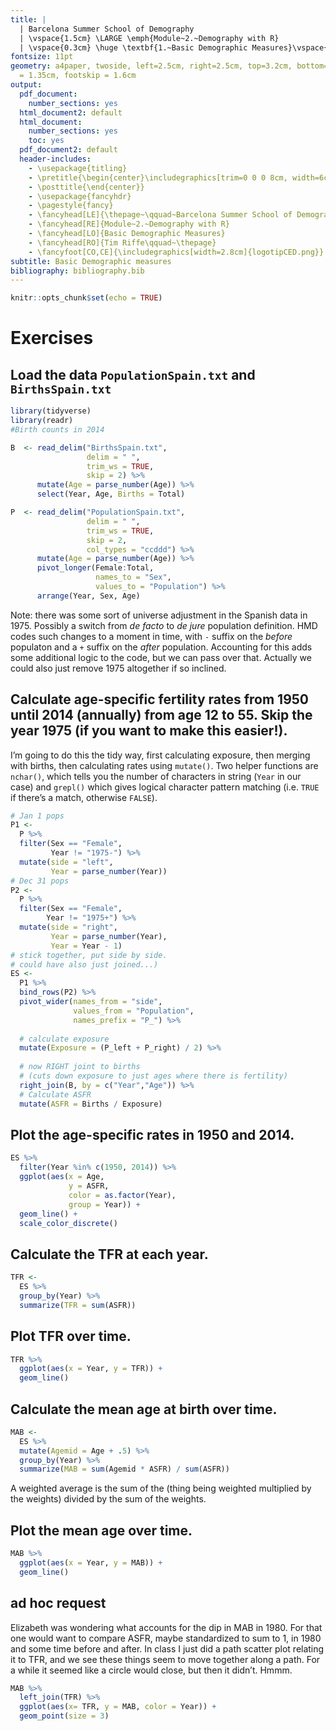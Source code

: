 ```yaml
---
title: |
  | Barcelona Summer School of Demography
  | \vspace{1.5cm} \LARGE \emph{Module~2.~Demography with R}
  | \vspace{0.3cm} \huge \textbf{1.~Basic Demographic Measures}\vspace{0.6cm}
fontsize: 11pt
geometry: a4paper, twoside, left=2.5cm, right=2.5cm, top=3.2cm, bottom=2.8cm, headsep
  = 1.35cm, footskip = 1.6cm
output:
  pdf_document:
    number_sections: yes
  html_document2: default
  html_document:
    number_sections: yes
    toc: yes
  pdf_document2: default
  header-includes:
    - \usepackage{titling}
    - \pretitle{\begin{center}\includegraphics[trim=0 0 0 8cm, width=6cm]{logotipCED.png}\\[\bigskipamount]}
    - \posttitle{\end{center}}
    - \usepackage{fancyhdr}
    - \pagestyle{fancy}
    - \fancyhead[LE]{\thepage~\qquad~Barcelona Summer School of Demography}
    - \fancyhead[RE]{Module~2.~Demography with R}
    - \fancyhead[LO]{Basic Demographic Measures}
    - \fancyhead[RO]{Tim Riffe\qquad~\thepage}
    - \fancyfoot[CO,CE]{\includegraphics[width=2.8cm]{logotipCED.png}}
subtitle: Basic Demographic measures
bibliography: bibliography.bib
---
```


```r
knitr::opts_chunk$set(echo = TRUE)
```

\noindent\makebox[\textwidth][c]{
  \begin{minipage}[t]{0.45\textwidth}
    \centering
    \Large{Tim Riffe} \\
    \vspace{0.1cm}\large{\texttt{tim.riffe@gmail.com}}
  \end{minipage}
}


\vspace{0.8cm}
\begin{center}
\large{5 July 2021}
\end{center}
\vspace{0.8cm}


# Exercises

## Load the data `PopulationSpain.txt` and `BirthsSpain.txt`

```r
library(tidyverse)
library(readr)
#Birth counts in 2014

B  <- read_delim("BirthsSpain.txt", 
                 delim = " ",
                 trim_ws = TRUE,
                 skip = 2) %>% 
      mutate(Age = parse_number(Age)) %>% 
      select(Year, Age, Births = Total) 

P  <- read_delim("PopulationSpain.txt", 
                 delim = " ",
                 trim_ws = TRUE,
                 skip = 2,
                 col_types = "ccddd") %>% 
      mutate(Age = parse_number(Age)) %>% 
      pivot_longer(Female:Total,
                   names_to = "Sex",
                   values_to = "Population") %>% 
      arrange(Year, Sex, Age) 
```

Note: there was some sort of universe adjustment in the Spanish data in 1975. Possibly a switch from *de facto* to *de jure* population definition. HMD codes such changes to a moment in time, with `-` suffix on the *before* populaton and a `+` suffix on the *after* population. Accounting for this adds some additional logic to the code, but we can pass over that. Actually we could also just remove 1975 altogether if so inclined.

## Calculate age-specific fertility rates from 1950 until 2014 (annually) from age 12 to 55. Skip the year 1975 (if you want to make this easier!).

I'm going to do this the tidy way, first calculating exposure, then merging with births, then calculating rates using `mutate()`. Two helper functions are `nchar()`, which tells you the number of characters in string (`Year` in our case) and `grepl()` which gives logical character pattern matching (i.e. `TRUE` if there's a match, otherwise `FALSE`).
```r
# Jan 1 pops
P1 <-
  P %>% 
  filter(Sex == "Female",
         Year != "1975-") %>% 
  mutate(side = "left",
         Year = parse_number(Year))
# Dec 31 pops
P2 <- 
  P %>% 
  filter(Sex == "Female",
        Year != "1975+") %>% 
  mutate(side = "right",
         Year = parse_number(Year),
         Year = Year - 1)
# stick together, put side by side. 
# could have also just joined...)
ES <- 
  P1 %>% 
  bind_rows(P2) %>% 
  pivot_wider(names_from = "side", 
              values_from = "Population", 
              names_prefix = "P_") %>% 
  
  # calculate exposure
  mutate(Exposure = (P_left + P_right) / 2) %>% 
  
  # now RIGHT joint to births 
  # (cuts down exposure to just ages where there is fertility)
  right_join(B, by = c("Year","Age")) %>% 
  # Calculate ASFR
  mutate(ASFR = Births / Exposure)
```

## Plot the age-specific rates in 1950 and 2014.

```r
ES %>% 
  filter(Year %in% c(1950, 2014)) %>% 
  ggplot(aes(x = Age, 
             y = ASFR, 
             color = as.factor(Year), 
             group = Year)) + 
  geom_line() + 
  scale_color_discrete()
```

## Calculate the TFR at each year.

```r
TFR <- 
  ES %>% 
  group_by(Year) %>% 
  summarize(TFR = sum(ASFR))
```

## Plot TFR over time.

```r
TFR %>% 
  ggplot(aes(x = Year, y = TFR)) + 
  geom_line()
```


## Calculate the mean age at birth over time.

```r
MAB <-
  ES %>% 
  mutate(Agemid = Age + .5) %>% 
  group_by(Year) %>% 
  summarize(MAB = sum(Agemid * ASFR) / sum(ASFR))
```

A weighted average is the sum of the (thing being weighted multiplied by the weights) divided by the sum of the weights.

## Plot the mean age over time.

```r
MAB %>% 
  ggplot(aes(x = Year, y = MAB)) + 
  geom_line()
```

## ad hoc request
Elizabeth was wondering what accounts for the dip in MAB in 1980. For that one would want to compare ASFR, maybe standardized to sum to 1, in 1980 and some time before and after. In class I just did a path scatter plot relating it to TFR, and we see these things seem to move together along a path. For a while it seemed like a circle would close, but then it didn't. Hmmm.
```r
MAB %>% 
  left_join(TFR) %>% 
  ggplot(aes(x= TFR, y = MAB, color = Year)) + 
  geom_point(size = 3)
```

